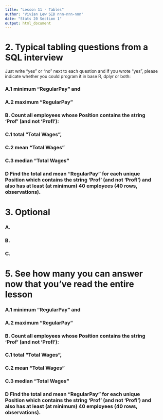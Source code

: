 ```yaml
---
title: "Lesson 11 - Tables"
author: "Vivian Lew SID nnn-nnn-nnn"
date: "Stats 20 Section 1"
output: html_document
---
```


# 2.  Typical tabling questions from a SQL interview

Just write "yes" or "no" next to each question and if you wrote "yes", please indicate whether you could program it in base R, dplyr or both:

### A.1 minimum "RegularPay" and 

### A.2 maximum "RegularPay" 

### B. Count all employees whose Position contains the string 'Prof'  (and not 'Profl'):

### C.1 total "Total Wages", 

### C.2 mean "Total Wages" 

### C.3 median "Total Wages" 

### D  Find the total and mean "RegularPay" for each unique Position which contains the string 'Prof' (and not 'Profl') and also has at least (at minimum) 40 employees (40 rows, observations).


# 3. Optional

### A.

### B.

### C.

# 5. See how many you can answer now that you've read the entire lesson

### A.1 minimum "RegularPay" and 

### A.2 maximum "RegularPay" 

### B. Count all employees whose Position contains the string 'Prof'  (and not 'Profl'):

### C.1 total "Total Wages", 

### C.2 mean "Total Wages" 

### C.3 median "Total Wages" 

### D  Find the total and mean "RegularPay" for each unique Position which contains the string 'Prof' (and not 'Profl') and also has at least (at minimum) 40 employees (40 rows, observations).
